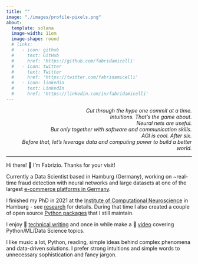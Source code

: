 ```yaml
---
title: ""
image: "./images/profile-pixels.png"
about:
  template: solana
  image-width: 11em
  image-shape: round
  # links:
  #   - icon: github
  #     text: GitHub
  #     href: 'https://github.com/fabridamicelli'
  #   - icon: twitter
  #     text: Twitter
  #     href: 'https://twitter.com/fabridamicelli'
  #   - icon: linkedin
  #     text: LinkedIn
  #     href: 'https://linkedin.com/in/fabridamicelli'
---
```


<div align="right">
 <i>Cut through the hype one commit at a time.<br/>
   Intuitions. That's the game about.<br/>
   Neural nets are useful.  
   But only together with software and communication skills.<br/>
   AGI is cool. After six.  
   Before that, let's leverage data and computing power to build a better world.</i>
<div align="left">

<hr>

Hi there! 👋 I'm Fabrizio. Thanks for your visit!

Currently a Data Scientist based in Hamburg (Germany), working on ~real-time fraud detection with neural networks and large datasets at one of the largest [e-commerce platforms in Germany](https://www.otto.de/).

I finished my PhD in 2021 at the [Institute of Computational Neuroscience](https://www.uke.de/english/departments-institutes/institutes/computational-neuroscience/research/index.html) in Hamburg - see [research](https://fabridamicelli.github.io/research/) for details.
During that time I also created a couple of open source [Python packages](https://fabridamicelli.github.io/code/) that I still maintain.

I enjoy 📝 [technical writing](https://fabridamicelli.github.io/posts/) and once in while make a 🎥 [video](https://www.youtube.com/@fabridamicelli) covering Python/ML/Data Science topics.

I like music a lot, Python, reading, simple ideas behind complex phenomena and data-driven solutions.
I prefer strong intuitions and simple words to unnecessary sophistication and fancy jargon.
